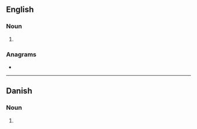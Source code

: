 ==English==

===Noun===
{{head|en|noun form}}

# {{plural of|en|paver}}

===Anagrams===
* {{anagrams|en|a=aeprsv|sparve|vapers}}

----

==Danish==

===Noun===
{{head|da|noun form|g=c}}

# {{inflection of|da|pave||indef|gen|p}}